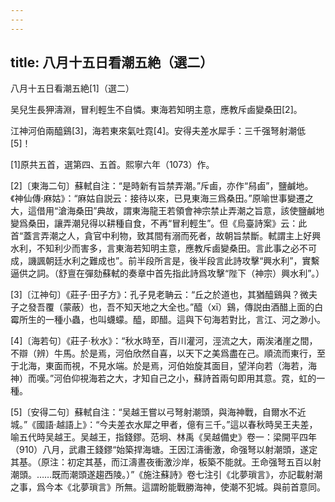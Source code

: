 ```yaml
---
---
---
```

title: 八月十五日看潮五絶（選二）
---




八月十五日看潮五絶[1]（選二）



吴兒生長狎濤淵，冒利輕生不自憐。東海若知明主意，應教斥鹵變桑田[2]。

江神河伯兩醯鷄[3]，海若東來氣吐霓[4]。安得夫差水犀手：三千强弩射潮低[5]！

[1]原共五首，選第四、五首。熙寧六年（1073）作。

[2]〔東海二句〕蘇軾自注：“是時新有旨禁弄潮。”斥鹵，亦作“舄鹵”，鹽鹹地。《神仙傳·麻姑》：“麻姑自説云：接待以來，已見東海三爲桑田。”原喻世事變遷之大，這借用“滄海桑田”典故，謂東海龍王若領會神宗禁止弄潮之旨意，該使鹽鹹地變爲桑田，讓弄潮兒得以耕種自食，不再“冒利輕生”。但《烏臺詩案》云：此首“蓋言弄潮之人，貪官中利物，致其間有溺而死者，故朝旨禁斷。軾謂主上好興水利，不知利少而害多，言東海若知明主意，應教斥鹵變桑田。言此事之必不可成，譏諷朝廷水利之難成也”。前半段所言是，後半段言此詩攻擊“興水利”，實繫逼供之詞。（舒亶在彈劾蘇軾的奏章中首先指此詩爲攻擊“陛下（神宗）興水利”。）

[3]〔江神句〕《莊子·田子方》：孔子見老聃云：“丘之於道也，其猶醯鷄與？微夫子之發吾覆（蒙蔽）也，吾不知天地之大全也。”醯（xī）鷄，傳説由酒醋上面的白霉所生的一種小蟲，也叫蠛蠓。醯，即醋。這與下句海若對比，言江、河之渺小。

[4]〔海若句〕《莊子·秋水》：“秋水時至，百川灌河，涇流之大，兩涘渚崖之間，不辯（辨）牛馬。於是焉，河伯欣然自喜，以天下之美爲盡在己。順流而東行，至于北海，東面而視，不見水端。於是焉，河伯始旋其面目，望洋向若（海若，海神）而嘆。”河伯仰視海若之大，才知自己之小，蘇詩首兩句即用其意。霓，虹的一種。

[5]〔安得二句〕蘇軾自注：“吴越王嘗以弓弩射潮頭，與海神戰，自爾水不近城。”《國語·越語上》：“今夫差衣水犀之甲者，億有三千。”這以春秋時吴王夫差，喻五代時吴越王。吴越王，指錢鏐。范坰、林禹《吴越備史》卷一：梁開平四年（910）八月，武肅王錢鏐“始築捍海塘。王因江濤衝激，命强弩以射潮頭，遂定其基。（原注：初定其基，而江濤晝夜衝激沙岸，板築不能就。王命强弩五百以射潮頭。……既而潮頭遂趨西陵。）”《施注蘇詩》卷七注引《北夢瑣言》，亦記載射潮之事，爲今本《北夢瑣言》所無。這謂盼能戰勝海神，使潮不犯城。與前首意同。